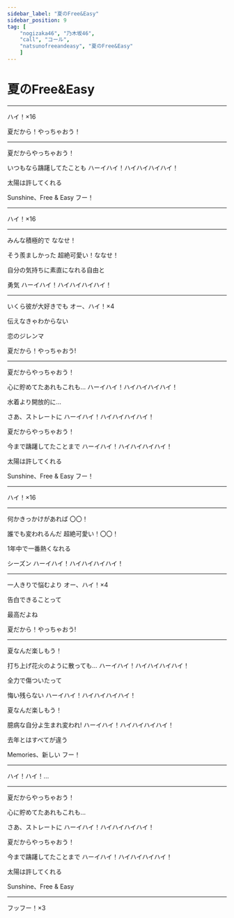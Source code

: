```yaml
---
sidebar_label: "夏のFree&Easy"
sidebar_position: 9
tag: [
    "nogizaka46", "乃木坂46",
    "call", "コール",
    "natsunofreeandeasy", "夏のFree&Easy"
    ]
---
```


# 夏のFree&Easy

---

<Call>ハイ！×16</Call>

夏だから！やっちゃおう！

---


夏だからやっちゃおう！

いつもなら躊躇してたことも  <Call>ハーイハイ！ハイハイハイハイ！</Call>

太陽は許してくれる

Sunshine、Free & Easy  <Call>フー！</Call>

---

<Call>ハイ！×16</Call>

---


みんな積極的で  <Call>ななせ！</Call>

そう羨ましかった  <Call>超絶可愛い！ななせ！</Call>

自分の気持ちに素直になれる自由と

勇気  <Call>ハーイハイ！ハイハイハイハイ！</Call>

---

いくら彼が大好きでも  <Call>オー、ハイ！×4</Call>

伝えなきゃわからない

恋のジレンマ

夏だから！やっちゃおう!

---

夏だからやっちゃおう！

心に貯めてたあれもこれも…  <Call>ハーイハイ！ハイハイハイハイ！</Call>

水着より開放的に...

さあ、ストレートに  <Call>ハーイハイ！ハイハイハイハイ！</Call>

夏だからやっちゃおう！

今まで躊躇してたことまで  <Call>ハーイハイ！ハイハイハイハイ！</Call>

太陽は許してくれる

Sunshine、Free & Easy  フー！

---

<Call>ハイ！×16</Call>

---


何かきっかけがあれば  <Call>〇〇！</Call>

誰でも変われるんだ  <Call>超絶可愛い！〇〇！</Call>

1年中で一番熱くなれる

シーズン  <Call>ハーイハイ！ハイハイハイハイ！</Call>

---

一人きりで悩むより  <Call>オー、ハイ！×4</Call>

告白できることって

最高だよね

夏だから！やっちゃおう!

---

夏なんだ楽しもう！

打ち上げ花火のように散っても…  <Call>ハーイハイ！ハイハイハイハイ！</Call>

全力で傷ついたって

悔い残らない  <Call>ハーイハイ！ハイハイハイハイ！</Call>

夏なんだ楽しもう！

臆病な自分よ生まれ変われ!  <Call>ハーイハイ！ハイハイハイハイ！</Call>

去年とはすべてが違う

Memories、新しい  <Call>フー！</Call>

---

<Call>ハイ！ハイ！…</Call>

---


夏だからやっちゃおう！

心に貯めてたあれもこれも...

さあ、ストレートに  <Call>ハーイハイ！ハイハイハイハイ！</Call>

夏だからやっちゃおう！

今まで躊躇してたことまで  <Call>ハーイハイ！ハイハイハイハイ！</Call>

太陽は許してくれる

Sunshine、Free & Easy

---

<Call>フッフー！×3</Call>